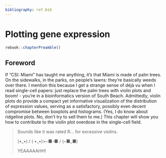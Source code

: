 ```yaml
---
bibliography: ref.bib
---
```


# Plotting gene expression 

```r
rebook::chapterPreamble()
```

## Foreword 

If "CSI: Miami" has taught me anything, it's that Miami is made of palm trees.
On the sidewalks, in the parks, on people's lawns: they're basically weeds over there.
I mention this because I get a strange sense of déjà vu when I read single-cell papers:
just replace the palm trees with violin plots and boom! - you're in a bioinformatics version of South Beach.
Admittedly, violin plots do provide a compact yet informative visualization of the distribution of expression values, 
serving as a satisfactory, possibly even decent compromise between boxplots and histograms.
(Yes, I do know about ridgeline plots.
No, don't try to sell them to me.)
This chapter will show you how to contribute to the violin plot overdose in the single-cell field.

> Sounds like it was rated R... for excessive violins. 
>
> (•\_•) / ( •\_•)>⌐■-■ / (⌐■\_■)
>
> YEAAAAAHH!

